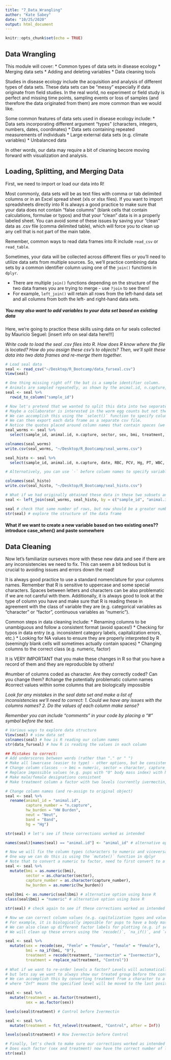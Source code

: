 ```yaml
---
title: "7_Data_Wrangling"
author: "Kate Sabey"
date: "10/25/2020"
output: html_document
---
```


```r
knitr::opts_chunk$set(echo = TRUE)
```

## Data Wrangling

This module will cover:
* Common types of data sets in disease ecology
* Merging data sets
* Adding and deleting variables
* Data cleaning tools

Studies in disease ecology include the acquisition and analysis of different types of data sets. These data sets can be “messy” especially if data originate from field studies. In the real world, no experiment or field study is perfect and missing time points, sampling events or loss of samples (and therefore the data originated from them) are more common than we would like. 

Some common features of data sets used in disease ecology include:
* Data sets incorporating different argument “types” (characters, integers, numbers, dates, coordinates)
* Data sets containing repeated measurements of individuals
* Large external data sets (e.g. climate variables)
* Unbalanced data

In other words, our data may require a bit of cleaning becore moving forward with visualization and analysis. 

## Loading, Splitting, and Merging Data

First, we need to import or load our data into R!

Most commonly, data sets will be as text files with comma or tab delimited columns or in an Excel spread sheet (xls or xlsx files). If you want to import spreadsheets directly into R is always a good practice to make sure that your data does not contain “false columns” (blank cells that contain calculations, formulae or typos) and that your “clean” data is in a properly labeled sheet. You can avoid some of these issues by saving your “clean” data as .csv file (comma delimited table), which will force you to clean up any cell that is not part of the main table.

Remember, common ways to read data frames into R include `read_csv` or `read_table`.

Sometimes, your data will be collected across different files or you'll need to utilize data sets from multiple sources. So, we'll practice combining data sets by a common identifier column using one of the `join()` functions in `dplyr`.

* There are multiple `join()` functions depending on the structure of the two data frames you are trying to merge - use `?join` to see them!
* For example, `left_join()` will retain all rows from the left-hand data set and all columns from both the left- and right-hand data sets.

##### You may also want to add variables to your data set based on existing data

Here, we're going to practice these skills using data on fur seals collected by Mauricio Seguel: [insert info on seal data here!!!]

*Write code to load the seal .csv files into R. How does R know where the file is located? How do you assign these csv's to objects?*
*Then, we'll split these data into two data frames and re-merge them together.*

```r

# Load seal data 
seal <- read_csv("~/Desktop/R_Bootcamp/data_furseal.csv")
View(seal)

# One thing missing right off the bat is a sample identifier column.
# Animals are sampled repeatedly, as shown by the animal.id, n.capture, and date columns, but it's nice to have this information contained in a single place
seal <- seal %>%
  rowid_to_column("sample_id")

# Now let's pretend that we wanted to split this data into two separate data frames. 
# Maybe a collaborator is interested in the worm egg counts but not the histological parameters for each sample. 
# We can accomplish this using the `select()` function to specify columns of interest. 
# We can then export each data frame as a separate csv file.
# Notice the quotes placed around column names that contain spaces (we'll fix this later!)
seal_worms <- seal %>%
  select(sample_id, animal.id, n.capture, sector, sex, bmi, treatment, `HW Burden`)

colnames(seal_worms)
write.csv(seal_worms, "~/Desktop/R_Bootcamp/seal_worms.csv")

seal_histo <- seal %>%
  select(sample_id, animal.id, n.capture, date, RBC, PCV, Hg, PT, WBC, Neut, Band, lymph, mac, eos, baso)

# Alternatively, you can use `-` before column names to specify variables you want to remove instead of those you want to keep.

colnames(seal_histo)
write.csv(seal_histo, "~/Desktop/R_Bootcamp/seal_histo.csv")

# What if we had originally obtained these data in these two subsets and wanted to combine them into a single data frame?
seal <- left_join(seal_worms, seal_histo, by = c("sample_id", "animal.id", "n.capture")) # specify column(s) in common between data sets to join by

seal # check that same number of rows, but now should be a greater number of columns
str(seal) # explore the structure of the data frame

```

#### What if we want to create a new variable based on two existing ones?? introduce case_when() and paste somewhere


## Data Cleaning

Now let's familiarize ourseves more with these new data and see if there are any inconsistencies we need to fix. This can seem a bit tedious but is crucial to avoiding issues and errors down the road!

It is always good practice to use a standard nomenclature for your columns names. Remember that R is sensitive to uppercase and some special characters. Spaces between letters and characters can be also problematic if we are not careful with them. Additionally, it is always good to look at the type of column you have and make sure that R is reading these in agreement with the class of variable they are (e.g. categorical variables as “character” or "factor", continuous variables as “numeric”).

Common steps in data cleaning include:
* Renaming columns to be unambiguous and follow a consistent format (avoid spaces!)
* Checking for typos in data entry (e.g. inconsistent category labels, capitalization errors, etc.)
* Looking for NA values to ensure they are properly interpreted by R (seemingly blank cells will sometimes actually contain spaces)
* Changing columns to the correct class (e.g. numeric, factor)

It is VERY IMPORTANT that you make these changes in R so that you have a record of them and they are reproducible by others!


#number of columns coded as character. Are they correctly coded? Can you change them?
#change the potentially problematic column names
#correct values within some columns that are biologically impossible


*Look for any mistakes in the seal data set and make a list of inconsistencies we'll need to correct:*
  *1. Could we have any issues with the columns names?*
  *2. Do the values of each column make sense?*

*Remember you can include "comments" in your code by placing a "#" symbol before the text.*

```r

# Various ways to explore data structure
View(seal) # view data set
colnames(seal) # how is R reading our column names
str(data_furseal) # how R is reading the values in each column

## Mistakes to correct:
# Add underscores between words (rather than "." or " ")
# Make all lowercase (easier to type) - other options, but be consistent!
# Change column classes --> bmi = numeric, sector = character, capture_number = character, hw_burden = numeric
# Replace impossible values (e.g. pups with "0" body mass index) with NA
# Make male/female designations consistent
# Make treatment column a factor with two levels (currently ivermectin, Ivermectin, NA, no treatment)

# Change column names (and re-assign to original object)
seal <- seal %>%
  rename(animal_id = "animal.id",
         capture_number = "n.capture",
         hw_burden = "HW Burden",
         neut = "Neut",
         band = "Band",
         hg = "Hg")

str(seal) # let's see if these corrections worked as intended

names(seal)[names(seal) == "animal.id"] <- "animal_id" # alternative option using base R

# Now we will fix the column types (characters to numeric and viceversa)
# One way we can do this is using the `mutate()` function in dplyr
# Note that to convert a numeric to factor, need to first convert to a character
seal <- seal %>%
  mutate(bmi = as.numeric(bmi),
         sector = as.character(sector),
         capture_number = as.character(capture_number),
         hw_burden = as.numeric(hw_burden))
  
seal$bmi <- as.numeric(seal$bmi) # alternative option using base R
class(seal$bmi) = "numeric" # alternative option using base R

str(seal) # check again to see if these corrections worked as intended

# Now we can correct column values (e.g. capitalization typos and values that are known to be wrong). 
# For example, it is biologically imposible for pups to have a body mass index of "0".
# We can also clean up different factor labels for plotting (e.g. if seals weren't treated, they were in the "control" group)
# We will clean up these errors using the `recode()`, `na_if()`, and `replace_na()` functions within `mutate()`.

seal <- seal %>%
  mutate(sex = recode(sex, "Femle" = "Female", "female" = "Female"),
         bmi = na_if(bmi, "0"),
         treatment = recode(treatment, "ivermectin" = "Ivermectin"),
         treatment = replace_na(treatment, "Control")) 
  
# What if we want to re-order levels a factor? Levels will automatically be ordered alphabetically when plotting,
# but lets say we want to always show our treated group before the control group. 
# We can accomplish this by converting treatment from a character to a factor, and using the `fct_relevel()` function, 
# where "Inf" means the specified level will be moved to the last position in the list.

seal <- seal %>%
  mutate(treatment = as.factor(treatment),
         sex = as.factor(sex))

levels(seal$treatment) # Control before Ivermectin

seal <- seal %>%
  mutate(treatment = fct_relevel(treatment, "Control", after = Inf))

levels(seal$treatment) # Now Ivermectin before Control

# Finally, let's check to make sure our corrections worked as intended
# Does each factor (sex and treatment) now have the correct number of levels?
str(seal)

```





